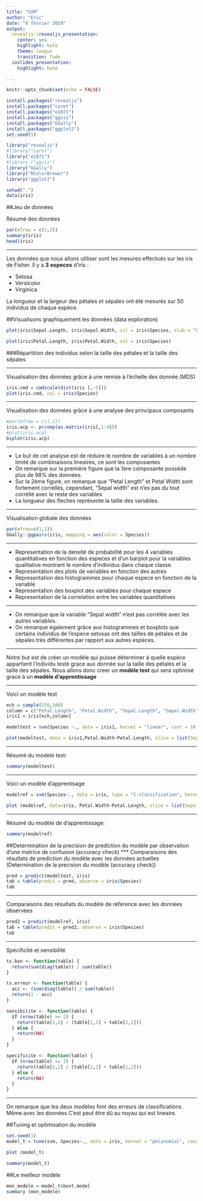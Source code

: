 ```yaml
---
title: "SVM"
author: "Eric"
date: "8 février 2019"
output:
  revealjs::revealjs_presentation:
    center: yes
    highlight: kate
    theme: league
    transition: fade
  ioslides_presentation:
    highlight: kate

---
```


```r
knitr::opts_chunk$set(echo = FALSE)
```

```r
install.packages("revealjs")
install.packages("caret")
install.packages("e1071")
install.packages("ggvis")
install.packages("GGally")
install.packages("ggplot2")
set.seed(1)
```

```r
library("revealjs")
#library("caret")
library("e1071")
#library ("ggvis")
library("GGally")
library("RColorBrewer")
library("ggplot2")
```

```r
setwd(".")
data(iris)
```

##Jeu de données

Résumé des données
```r
par(mfrow = c(1,2))
summary(iris)
head(iris)
```
***
Les données que nous allons utiliser sont les mesures effectués sur les iris de Fisher.
Il y a **3** **especes** d'iris :

- Setosa
- Versicolor
- Virginica

La longueur et la largeur des pétales et sépales ont été mesurés sur 50 individus de chaque espèce.

##Visualisons graphiquement les données (data exploration)
```r
plot(iris$Sepal.Length, iris$Sepal.Width, col = iris$Species, xlab = "Longueur des sépales", ylab = "Largeur des sépales")
```

```r
plot(iris$Petal.Length, iris$Petal.Width, col = iris$Species)
```

###Répartition des individus selon la taille des pétales et la taille des sépales 

***
Visualisation des données grâce à une remise à l'échelle des donnée.(MDS)
```r
iris.cmd = cmdscale(dist(iris [,-5]))
plot(iris.cmd, col = iris$Species)
```

***
Visualisation des données grâce à une analyse des principaux composants
```r
#par(mfrow = c(1,2))
iris.acp <- prcomp(as.matrix(iris[,1:4]))
#plot(iris.acp)
biplot(iris.acp)
```

***
- Le but de cet analyse est de réduire le nombre de variables à un nombre limité de combinaisons lineaires, ce sont les composantes
- On remarque sur la première figure que la 1ère composante possède plus de 98% des données. 
- Sur la 2ème figure, on remarque que "Petal Length" et Petal Width sont fortement correllés, cependant, "Sepal width" est n'es pas du tout corréllé avec le reste des variables
- La longueur des fleches représente la taille des variables.

***
Visualisation globale des données
```r
par(mfrow=c(1,1))
GGally::ggpairs(iris, mapping = aes(color = Species))
```

***
- Representation de la densité de probabilité pour les 4 variables quantitatives en fonction des especes et d'un barplot pour la variables qualitative montrant le nombre d'individus dans chaque classe.
- Representation des plots de variables en fonction des autres
- Representation des histogrammes pour chaque espece en fonction de la variable
- Representation des boxplot des variables pour chaque espece
- Representation de la correlation entre les variables quantitatives

***
- On remarque que la variable "Sepal width" n'est pas corrélée avec les autres variables.
- On remarque également grâce aux histogrammes et boxplots que certains individus de l'espece setosas ont des tailles de pétales et de sépales très différentes par rapport aux autres espèces.

***
Notre but est de créer un modèle qui puisse déterminer à quelle espèce appartient l'individu testé grace aux donnée sur la taille des pétales et la taille des sépales.
Nous allons donc creer un **modèle test** qui sera optimisé grace à un **modèle d'apprentissage**

***
Voici un modèle test 
```r
ech = sample(150,100)
column = c("Petal.Length", "Petal.Width", "Sepal.Length", "Sepal.Width", "Species")
iris1 = iris[ech,column]

modeltest = svm(Species ~., data = iris1, kernel = "linear", cost = 10, scale = F)

plot(modeltest, data = iris1,Petal.Width~Petal.Length, slice = list(Sepal.Width = 3, Sepal.Length = 4))
```

***
Résumé du modele test:
```r
summary(modeltest)
```

***
Voici un modèle d'apprentisage
```r
modelref = svm(Species~., data = iris, type = "C-classification", kernel = "polynomial", cost = 1, scale = F)

plot (modelref, data=iris, Petal.Width~Petal.Length, slice = list(Sepal.Width = 3, Sepal.Length = 4))
```

***
Résumé du modèle de d'apprentissage:
```r
summary(modelref)
```

##Determination de la precision de prediction du modèle par observation d'une matrice de confusion (accuracy check)
***
Comparaisons des résultats de prediction du modèle avec les données actuelles
(Determination de la precision du modèle (accuracy check))

```r
pred = predict(modeltest, iris)
tab = table(predit = pred, observe = iris$Species)
tab
```

***
Comparaisons des résultats du modèle de référence avec les données observées
```r
pred2 = predict(modelref, iris)
tab = table(predit = pred2, observe = iris$Species)
tab
```

***
Spécificité et sensibilité
```r
tx.bon <- function(table) {
  return(sum(diag(table)) / sum(table))
}

tx.erreur <- function(table) {
  acc <- (sum(diag(table)) / sum(table))
  return(1 - acc)
}

sensibilite <- function(table) {
  if (nrow(table) >= 2) {
    return(table[1,1] / (table[1,1] + table[2,1]))
  } else {
    return(NA)
  }
}

specificite <- function(table) {
  if (nrow(table) >= 2) {
    return(table[2,2] / (table[2,2] + table[1,2]))
  } else {
    return(NA)
  }
}
```


***
On remarque que les deux modèles font des erreurs de classifications. Même avec les données  C'est peut être dû au noyau qui est lineaire.

##Tuning et optimisation du modèle

```r
set.seed(1)
model_t = tune(svm, Species~., data = iris, kernel = "polynomial", ranges= list(eps = seq(0,1,0.1), cost = 2^(1:5)))
```
 
```r
plot (model_t)
```

```r
summary(model_t)
```

##Le meilleur modèle

```r
mon_modele = model_t$best.model
summary (mon_modele)
```
